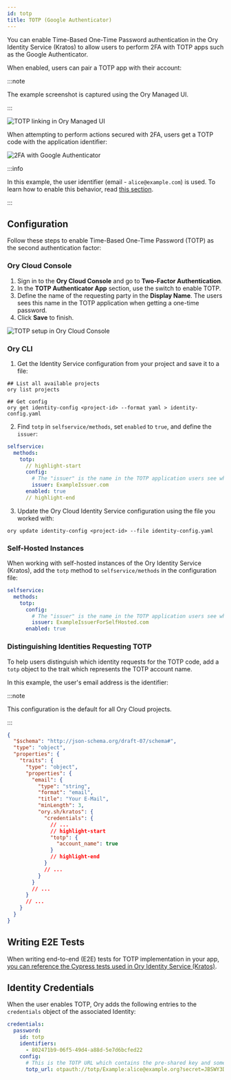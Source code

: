 ```yaml
---
id: totp
title: TOTP (Google Authenticator)
---
```


You can enable Time-Based One-Time Password authentication in the Ory Identity Service (Kratos) to allow users to perform 2FA with
TOTP apps such as the Google Authenticator.

When enabled, users can pair a TOTP app with their account:

:::note

The example screenshot is captured using the Ory Managed UI.

:::

![TOTP linking in Ory Managed UI](../_static/mfa/1.png)

When attempting to perform actions secured with 2FA, users get a TOTP code with the application identifier:

![2FA with Google Authenticator](../_static/mfa/2.png)

:::info

In this example, the user identifier (email - `alice@example.com`) is used. To learn how to enable this behavior, read
[this section](#distinguishing-identities-requesting-totp).

:::

## Configuration

Follow these steps to enable Time-Based One-Time Password (TOTP) as the second authentication factor:

### Ory Cloud Console

1. Sign in to the **Ory Cloud Console** and go to **Two-Factor Authentication**.
2. In the **TOTP Authenticator App** section, use the switch to enable TOTP.
3. Define the name of the requesting party in the **Display Name**. The users sees this name in the TOTP application when getting
   a one-time password.
4. Click **Save** to finish.

![TOTP setup in Ory Cloud Console](../_static/mfa/3.png)

### Ory CLI

1. Get the Identity Service configuration from your project and save it to a file:

```shell
## List all available projects
ory list projects

## Get config
ory get identity-config <project-id> --format yaml > identity-config.yaml
```

2. Find `totp` in `selfservice/methods`, set `enabled` to `true`, and define the `issuer`:

```yaml title="identity-config.yaml"
selfservice:
  methods:
    totp:
      // highlight-start
      config:
        # The "issuer" is the name in the TOTP application users see when getting a one-time password.
        issuer: ExampleIssuer.com
      enabled: true
      // highlight-end
```

3. Update the Ory Cloud Identity Service configuration using the file you worked with:

```shell
ory update identity-config <project-id> --file identity-config.yaml
```

### Self-Hosted Instances

When working with self-hosted instances of the Ory Identity Service (Kratos), add the `totp` method to `selfservice/methods` in
the configuration file:

```yaml title="kratos.config.yml"
selfservice:
  methods:
    totp:
      config:
        # The "issuer" is the name in the TOTP application users see when getting a one-time password.
        issuer: ExampleIssuerForSelfHosted.com
      enabled: true
```

### Distinguishing Identities Requesting TOTP

To help users distinguish which identity requests for the TOTP code, add a `totp` object to the trait which represents the TOTP
account name.

In this example, the user's email address is the identifier:

:::note

This configuration is the default for all Ory Cloud projects.

:::

```json title="sample identity schema"
{
  "$schema": "http://json-schema.org/draft-07/schema#",
  "type": "object",
  "properties": {
    "traits": {
      "type": "object",
      "properties": {
        "email": {
          "type": "string",
          "format": "email",
          "title": "Your E-Mail",
          "minLength": 3,
          "ory.sh/kratos": {
            "credentials": {
              // ...
              // highlight-start
              "totp": {
                "account_name": true
              }
              // highlight-end
            }
            // ...
          }
        }
        // ...
      }
      // ...
    }
  }
}
```

## Writing E2E Tests

When writing end-to-end (E2E) tests for TOTP implementation in your app,
[you can reference the Cypress tests used in Ory Identity Service (Kratos)](https://github.com/ory/kratos/blob/fc2cecfbeab811aa1a851f953b6bc2a4c119c412/test/e2e/cypress/integration/profiles/mfa/totp.spec.ts).

## Identity Credentials

When the user enables TOTP, Ory adds the following entries to the `credentials` object of the associated Identity:

```yaml
credentials:
  password:
    id: totp
    identifiers:
      - 802471b9-06f5-49d4-a88d-5e7d6bcfed22
    config:
      # This is the TOTP URL which contains the pre-shared key and some additional meta-information.
      totp_url: otpauth://totp/Example:alice@example.org?secret=JBSWY3DPEHPK3PXP&issuer=Example
```
